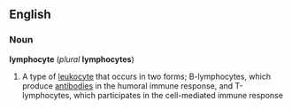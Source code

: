 ==English==
===Noun===
''' lymphocyte ''' (''plural'' ''' lymphocytes ''')
#A type of [[leukocyte]] that occurs in two forms; B-lymphocytes, which produce [[antibody|antibodies]] in the humoral immune response, and T-lymphocytes, which participates in the cell-mediated immune response